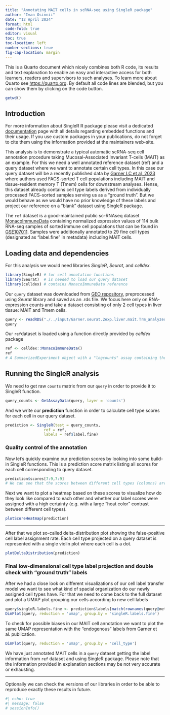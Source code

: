 ```yaml
---
title: "Annotating MAIT cells in scRNA-seq using SingleR package"
author: "Ivan Osinnii"
date: "12 April 2024"
format: html
code-fold: true
editor: visual
toc: true
toc-location: left
number-sections: true
fig-cap-location: margin
---
```


::: {.callout-note collapse="true"}
This is a Quarto document which nicely combines both R code, its results and text explanation to enable an easy and interactive access for both learners, readers and supervisors to such analyses. To learn more about Quarto see <https://quarto.org>. By default all code lines are blended, but you can show them by clicking on the code button.
:::

```r
getwd()
```

## Introduction

::: {.callout-tip collapse="true"}
For more information about SingleR R package please visit a dedicated [documentation](https://rdrr.io/bioc/SingleR/man/) page with all details regarding embedded functions and their usage. If you use custom packages in your publications, do not forget to cite them using the information provided at the maintainers web-site.
:::

This analysis is to demonstrate a typical automatic scRNA-seq cell annotation procedure taking Mucosal-Associated Invariant T-cells (MAIT) as an example. For this we need a well annotated reference dataset (ref) and a query dataset where we want to annotate certain cell types. In this case our query dataset will be a recently published data by [Garner LC et al, 2023](https://www.nature.com/articles/s41590-023-01575-1) where authors used FACS-sorted T cell populations including MAIT and tissue-resident memory T (Tmem) cells for downstream analyses. Hense, this dataset already contains cell type labels derived from individually processed FACS-sorted samples serving us as a "ground truth". But we would behave as we would have no prior knowledge of these labels and project our reference on a "blank" dataset using SingleR package.

The `ref` dataset is a good-maintained public sc-RNAseq dataset [MonacoImmuneData](https://rdrr.io/github/LTLA/celldex/man/MonacoImmuneData.html) containing normalized expression values of 114 bulk RNA-seq samples of sorted immune cell populations that can be found in [GSE107011](https://www.ncbi.nlm.nih.gov/geo/query/acc.cgi?acc=GSE107011). Samples were additionally annotated to 29 fine cell types (designated as "label.fine" in metadata) including MAIT cells.

## Loading data and dependencies

For this analysis we would need libraries *SingleR*, *Seurat*, and *celldex.*

```r
library(SingleR) # for cell annotation functions
library(Seurat)  # is needed to load our query dataset
library(celldex) # contains MonacoImmuneData reference
```

Our `query` dataset was downloaded from [GEO repository](https://www.ncbi.nlm.nih.gov/geo/query/acc.cgi?acc=GSE194187), preprocessed using *Seurat* library and saved as an .rds file. We focus here only on RNA-expression counts and take a dataset consisting of only 2 cell types in liver tissue: MAIT and Tmem cells.

```r
query <- readRDS("./../input/Garner.seurat.2exp.liver.mait.Trm_analyzed.rds")
query
```

Our `ref`dataset is loaded using a function directly provided by *celldex* package

```r
ref <- celldex::MonacoImmuneData()
ref
# A SummarizedExperiment object with a "logcounts" assay containing the log-normalized expression values, along with cell type labels in the colData. 
```

## Running the SingleR analysis

We need to get raw `counts` matrix from our `query` in order to provide it to SingleR function.

```r
query_counts <- GetAssayData(query, layer = 'counts')
```

And we write our **prediction** function in order to calculate cell type scores for each cell in our query dataset.

```r
prediction <- SingleR(test = query_counts,
                 ref = ref,
                 labels = ref$label.fine)
```

### Quality control of the annotation

Now let's quickly examine our prediction scores by looking into some build-in SingleR functions. This is a prediction score matrix listing all scores for each cell corresponding to query dataset.

```r
prediction$scores[7:9,7:9]
# We can see that the scores between different cell types (columns) are different for each cell (row) and before we made this visualization the SingleR algorithm assigned each cell to a certain cell type based on the ranking these scores
```

Next we want to plot a heatmap based on these scores to visualize how do they look like compared to each other and whether our label scores were assigned with a high certainty (e.g. with a large "heat color" contrast between different cell types).

```r
plotScoreHeatmap(prediction)
```

------------------------------------------------------------------------

After that we plot so-called delta-distribution plot showing the false-positive cell label assignment rate. Each cell type projected on a query dataset is represented with a single violin plot where each cell is a dot.

```r
plotDeltaDistribution(prediction)
```

### Final low-dimensional cell type label projection and double check with "ground truth" labels

After we had a close look on different visualizations of our cell label transfer model we want to see what kind of spacial organization do our newly assigned cell types have. For that we need to come back to the full dataset and plot a UMAP plot grouping our cells according to new cell labels

```r
query$singleR.labels.fine <- prediction$labels[match(rownames(query@meta.data), rownames(prediction))]
DimPlot(query, reduction = 'umap', group.by = 'singleR.labels.fine')
```

To check for possible biases in our MAIT cell annotation we want to plot the same UMAP representation with the "endogenous" labels from Garner et al. publication.

```r
DimPlot(query, reduction = 'umap', group.by = 'cell_type')
```

We have just annotated MAIT cells in a `query` dataset getting the label information from `ref` dataset and using SingleR package. Please note that the information provided in explanation sections may be not very accurate or exhausting.

***
Optionally we can check the versions of our libraries in order to be able to reproduce exactly these results in future.

```r
#| echo: true
#| message: false
# sessionInfo()
```
